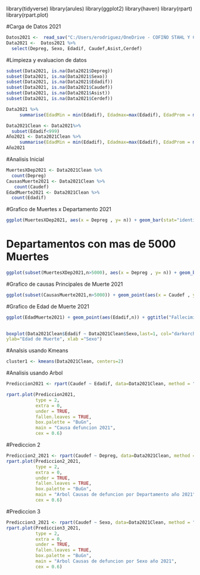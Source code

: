 library(tidyverse)
library(arules)
library(ggplot2)
library(haven)
library(rpart)
library(rpart.plot)

#Carga de Datos 2021

```r
Datos2021 <-  read_sav("C:/Users/erodriguez/OneDrive - COFIÑO STAHL Y CIA, S.A/Documents/Personal Data/Maestira USAC/Cuarto Trimestre/Introduccion a la Mineria de Datos/Proyecto/202209291705496fk7sP4nOpg1KDOZ2RqxKFu9EXG3ONsf.sav")
Data2021 <-  Datos2021 %>%
  select(Depreg, Sexo, Edadif, Caudef,Asist,Cerdef)
```
#Limpieza y evaluacion de datos

```r
subset(Data2021, is.na(Data2021$Depreg))
subset(Data2021, is.na(Data2021$Sexo))
subset(Data2021, is.na(Data2021$Edadif))
subset(Data2021, is.na(Data2021$Caudef))
subset(Data2021, is.na(Data2021$Asist))
subset(Data2021, is.na(Data2021$Cerdef))
```
```r
Data2021 %>%
     summarise(EdadMin = min(Edadif), Edadmax=max(Edadif), EdadProm = mean(Edadif))
```
```r
Data2021Clean <- Data2021%>%
  subset(Edadif<999)
Año2021 <- Data2021Clean %>%
     summarise(EdadMin = min(Edadif), Edadmax=max(Edadif), EdadProm = mean(Edadif), EdadMedia = median(Edadif))
Año2021
```

#Analisis Inicial
```r
MuertesXDep2021 <- Data2021Clean %>%
  count(Depreg)
CausasMuerte2021 <- Data2021Clean %>%
   count(Caudef)
EdadMuerte2021 <- Data2021Clean %>%
  count(Edadif)
```
#Grafico de Muertes x Departamento 2021

```r
ggplot(MuertesXDep2021, aes(x = Depreg , y= n)) + geom_bar(stat="identity", fill="red", alpha=.6, width=.4) + labs(x="Departamento",y= "Frecuencia") + ggtitle("Fallecimientos por departamento Año 2021")
```
# Departamentos con mas de 5000 Muertes
```r
ggplot(subset(MuertesXDep2021,n>5000), aes(x = Depreg , y= n)) + geom_bar(stat="identity", fill="red", alpha=.6, width=.4) + labs(x="Departamento",y= "Frecuencia") + ggtitle("Fallecimientos por departamento Año 2021")
```




#Grafico de causas Principales de Muerte 2021

```r
ggplot(subset(CausasMuerte2021,n>5000)) + geom_point(aes(x = Caudef , y= n)) + ggtitle("Causas Principales de Muerte 2021")
```
#Grafico de Edad de Muerte 2021

```r

ggplot(EdadMuerte2021) + geom_point(aes(Edadif,n)) + ggtitle("Fallecimientos por Edad Año 2021")
       
```


```r
boxplot(Data2021Clean$Edadif ~ Data2021Clean$Sexo,last=1, col="darkorchid1",
ylab="Edad de Muerte", xlab ="Sexo")
```
#Analsis usando Kmeans

```r
cluster1 <- kmeans(Data2021Clean, centers=2)
```
#Analisis usando Arbol

```r

Prediccion2021 <- rpart(Caudef ~ Edadif, data=Data2021Clean, method = "class")

rpart.plot(Prediccion2021,
           type = 2,
           extra = 0,  
           under = TRUE,  
           fallen.leaves = TRUE,  
           box.palette = "BuGn",  
           main = "Causa defuncion 2021",
           cex = 0.6)  

```

#Prediccion 2

```r

Prediccion2_2021 <- rpart(Caudef ~ Depreg, data=Data2021Clean, method = "class")
rpart.plot(Prediccion2_2021,
           type = 2,
           extra = 0,  
           under = TRUE,  
           fallen.leaves = TRUE,  
           box.palette = "BuGn",  
           main = "Arbol Causas de defuncion por Departamento año 2021",
           cex = 0.6)  
```

#Prediccion 3

```r
Prediccion3_2021 <- rpart(Caudef ~ Sexo, data=Data2021Clean, method = "class")
rpart.plot(Prediccion3_2021,
           type = 2,
           extra = 0,  
           under = TRUE,  
           fallen.leaves = TRUE,  
           box.palette = "BuGn",  
           main = "Arbol Causas de defuncion por Sexo año 2021",
           cex = 0.6)  
```